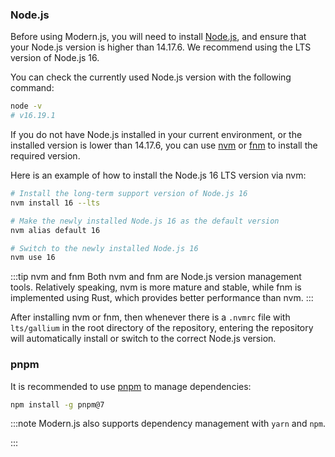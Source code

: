 ### Node.js

Before using Modern.js, you will need to install [Node.js](https://nodejs.org/), and ensure that your Node.js version is higher than 14.17.6. We recommend using the LTS version of Node.js 16.

You can check the currently used Node.js version with the following command:

```bash
node -v
# v16.19.1
```

If you do not have Node.js installed in your current environment, or the installed version is lower than 14.17.6, you can use [nvm](https://github.com/nvm-sh/nvm) or [fnm](https://github.com/Schniz/fnm) to install the required version.

Here is an example of how to install the Node.js 16 LTS version via nvm:

```bash
# Install the long-term support version of Node.js 16
nvm install 16 --lts

# Make the newly installed Node.js 16 as the default version
nvm alias default 16

# Switch to the newly installed Node.js 16
nvm use 16
```

:::tip nvm and fnm
Both nvm and fnm are Node.js version management tools. Relatively speaking, nvm is more mature and stable, while fnm is implemented using Rust, which provides better performance than nvm.
:::

After installing nvm or fnm, then whenever there is a `.nvmrc` file with `lts/gallium` in the root directory of the repository, entering the repository will automatically install or switch to the correct Node.js version.

### pnpm

It is recommended to use [pnpm](https://pnpm.io/installation) to manage dependencies:

```bash
npm install -g pnpm@7
```

:::note
Modern.js also supports dependency management with `yarn` and `npm`.

:::
